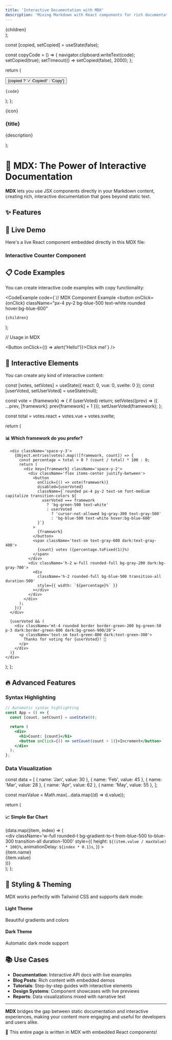 ```yaml
---
title: 'Interactive Documentation with MDX'
description: 'Mixing Markdown with React components for rich documentation'
---
```



  <div className='my-6 rounded-xl border-2 border-dashed border-blue-300 bg-gradient-to-br from-blue-50 to-indigo-100 p-6 dark:border-gray-600 dark:from-gray-800 dark:to-gray-900'>
    {children}
  </div>
);

  const [copied, setCopied] = useState(false);

  const copyCode = () => {
    navigator.clipboard.writeText(code);
    setCopied(true);
    setTimeout(() => setCopied(false), 2000);
  };

  return (
    <div className='relative'>
      <button
        onClick={copyCode}
        className='absolute right-2 top-2 rounded bg-gray-700 px-2 py-1 text-xs text-white hover:bg-gray-600'
      >
        {copied ? '✓ Copied!' : 'Copy'}
      </button>
      <pre className='overflow-x-auto rounded-lg bg-gray-900 p-4 text-green-400'>
        <code>{code}</code>
      </pre>
    </div>
  );
};

  <div className='rounded-lg border border-gray-200 bg-white p-4 shadow-md dark:border-gray-700 dark:bg-gray-800'>
    <div className='mb-2 text-2xl'>{icon}</div>
    <h3 className='mb-2 font-semibold text-gray-800 dark:text-white'>
      {title}
    </h3>
    <p className='text-sm text-gray-600 dark:text-gray-300'>{description}</p>
  </div>
);

# 🎨 MDX: The Power of Interactive Documentation

**MDX** lets you use JSX components directly in your Markdown content, creating
rich, interactive documentation that goes beyond static text.

## ✨ Features

<div className='my-6 grid grid-cols-1 gap-4 md:grid-cols-3'>
  <FeatureCard
    icon='📝'
    title='Markdown + JSX'
    description='Write Markdown with embedded React components'
  />
  <FeatureCard
    icon='⚡'
    title='Interactive Examples'
    description='Live code examples and demos within your docs'
  />
  <FeatureCard
    icon='🔧'
    title='Component Reuse'
    description='Reuse your existing React components in documentation'
  />
</div>

## 🚀 Live Demo

Here's a live React component embedded directly in this MDX file:

<Demo>
  <h3 className='mb-4 text-lg font-semibold text-gray-800 dark:text-white'>
    Interactive Counter Component
  </h3>
  <InteractiveCounter client:load />
</Demo>

## 📋 Code Examples

You can create interactive code examples with copy functionality:

<CodeExample 
  code={`// MDX Component Example
  <button 
    onClick={onClick}
    className="px-4 py-2 bg-blue-500 text-white rounded hover:bg-blue-600"
  >
    {children}
  </button>
);

// Usage in MDX

<Button onClick={() => alert('Hello!')}>Click me!</Button>`} />

## 🎯 Interactive Elements

You can create any kind of interactive content:

  const [votes, setVotes] = useState({ react: 0, vue: 0, svelte: 0 });
  const [userVoted, setUserVoted] = useState(null);

  const vote = (framework) => {
    if (userVoted) return;
    setVotes((prev) => ({ ...prev, [framework]: prev[framework] + 1 }));
    setUserVoted(framework);
  };

  const total = votes.react + votes.vue + votes.svelte;

  return (
    <div className='rounded-lg border border-gray-200 bg-white p-6 shadow-lg dark:border-gray-700 dark:bg-gray-800'>
      <h4 className='mb-4 text-lg font-semibold text-gray-800 dark:text-white'>
        📊 Which framework do you prefer?
      </h4>

      <div className='space-y-3'>
        {Object.entries(votes).map(([framework, count]) => {
          const percentage = total > 0 ? (count / total) * 100 : 0;
          return (
            <div key={framework} className='space-y-2'>
              <div className='flex items-center justify-between'>
                <button
                  onClick={() => vote(framework)}
                  disabled={userVoted}
                  className={`rounded px-4 py-2 text-sm font-medium capitalize transition-colors ${
                    userVoted === framework
                      ? 'bg-green-500 text-white'
                      : userVoted
                        ? 'cursor-not-allowed bg-gray-300 text-gray-500'
                        : 'bg-blue-500 text-white hover:bg-blue-600'
                  }`}
                >
                  {framework}
                </button>
                <span className='text-sm text-gray-600 dark:text-gray-400'>
                  {count} votes ({percentage.toFixed(1)}%)
                </span>
              </div>
              <div className='h-2 w-full rounded-full bg-gray-200 dark:bg-gray-700'>
                <div
                  className='h-2 rounded-full bg-blue-500 transition-all duration-500'
                  style={{ width: `${percentage}%` }}
                ></div>
              </div>
            </div>
          );
        })}
      </div>

      {userVoted && (
        <div className='mt-4 rounded border border-green-200 bg-green-50 p-3 dark:border-green-800 dark:bg-green-900/20'>
          <p className='text-sm text-green-800 dark:text-green-300'>
            Thanks for voting for {userVoted}! 🎉
          </p>
        </div>
      )}
    </div>
  );
};

<Poll />

## 🔥 Advanced Features

### Syntax Highlighting

```jsx
// Automatic syntax highlighting
const App = () => {
  const [count, setCount] = useState(0);

  return (
    <div>
      <h1>Count: {count}</h1>
      <button onClick={() => setCount(count + 1)}>Increment</button>
    </div>
  );
};
```

### Data Visualization

  const data = [
    { name: 'Jan', value: 30 },
    { name: 'Feb', value: 45 },
    { name: 'Mar', value: 28 },
    { name: 'Apr', value: 62 },
    { name: 'May', value: 55 },
  ];

  const maxValue = Math.max(...data.map((d) => d.value));

  return (
    <div className='rounded-lg border border-gray-200 bg-white p-6 shadow-lg dark:border-gray-700 dark:bg-gray-800'>
      <h4 className='mb-4 text-lg font-semibold text-gray-800 dark:text-white'>
        📈 Simple Bar Chart
      </h4>
      <div className='flex h-32 items-end space-x-2'>
        {data.map((item, index) => (
          <div key={item.name} className='flex flex-1 flex-col items-center'>
            <div
              className='w-full rounded-t bg-gradient-to-t from-blue-500 to-blue-300 transition-all duration-1000'
              style={{
                height: `${(item.value / maxValue) * 100}%`,
                animationDelay: `${index * 0.1}s`,
              }}
            ></div>
            <div className='mt-2 text-xs text-gray-600 dark:text-gray-400'>
              {item.name}
            </div>
            <div className='text-xs font-semibold text-gray-800 dark:text-white'>
              {item.value}
            </div>
          </div>
        ))}
      </div>
    </div>
  );
};

<SimpleChart />

## 🎨 Styling & Theming

MDX works perfectly with Tailwind CSS and supports dark mode:

<div className='my-6 grid grid-cols-1 gap-4 md:grid-cols-2'>
  <div className='rounded-lg bg-gradient-to-br from-pink-100 to-purple-100 p-4 dark:from-pink-900/20 dark:to-purple-900/20'>
    <h4 className='font-semibold text-pink-800 dark:text-pink-300'>
      Light Theme
    </h4>
    <p className='text-sm text-pink-600 dark:text-pink-400'>
      Beautiful gradients and colors
    </p>
  </div>
  <div className='rounded-lg bg-gradient-to-br from-blue-100 to-green-100 p-4 dark:from-blue-900/20 dark:to-green-900/20'>
    <h4 className='font-semibold text-blue-800 dark:text-blue-300'>
      Dark Theme
    </h4>
    <p className='text-sm text-blue-600 dark:text-blue-400'>
      Automatic dark mode support
    </p>
  </div>
</div>

## 📚 Use Cases

- **Documentation**: Interactive API docs with live examples
- **Blog Posts**: Rich content with embedded demos
- **Tutorials**: Step-by-step guides with interactive elements
- **Design Systems**: Component showcases with live previews
- **Reports**: Data visualizations mixed with narrative text

---

**MDX** bridges the gap between static documentation and interactive
experiences, making your content more engaging and useful for developers and
users alike.

<div className='mt-8 rounded-lg bg-gradient-to-r from-purple-100 to-pink-100 p-4 text-center dark:from-purple-900/20 dark:to-pink-900/20'>
  <p className='font-medium text-purple-800 dark:text-purple-300'>
    🚀 This entire page is written in MDX with embedded React components!
  </p>
</div>
